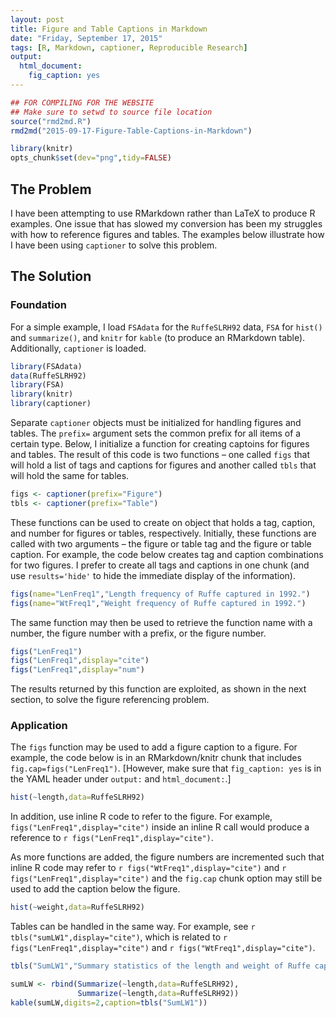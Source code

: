 ```yaml
---
layout: post
title: Figure and Table Captions in Markdown
date: "Friday, September 17, 2015"
tags: [R, Markdown, captioner, Reproducible Research]
output: 
  html_document: 
    fig_caption: yes
---
```

```r
## FOR COMPILING FOR THE WEBSITE
## Make sure to setwd to source file location
source("rmd2md.R")
rmd2md("2015-09-17-Figure-Table-Captions-in-Markdown")
```

```r
library(knitr)
opts_chunk$set(dev="png",tidy=FALSE)
```

## The Problem

I have been attempting to use RMarkdown rather than LaTeX to produce R examples.  One issue that has slowed my conversion has been my struggles with how to reference figures and tables.  The examples below illustrate how I have been using `captioner` to solve this problem.

## The Solution
### Foundation

For a simple example, I load `FSAdata` for the `RuffeSLRH92` data, `FSA` for `hist()` and `summarize()`, and `knitr` for `kable` (to produce an RMarkdown table).  Additionally, `captioner` is loaded.
```r
library(FSAdata)
data(RuffeSLRH92)
library(FSA)
library(knitr)
library(captioner)
```

Separate `captioner` objects must be initialized for handling figures and tables.  The `prefix=` argument sets the common prefix for all items of a certain type.  Below, I initialize a function for creating captoins for figures and tables.  The result of this code is two functions -- one called `figs` that will hold a list of tags and captions for figures and another called `tbls` that will hold the same for tables.
```r
figs <- captioner(prefix="Figure")
tbls <- captioner(prefix="Table")
```

These functions can be used to create on object that holds a tag, caption, and number for figures or tables, respectively.  Initially, these functions are called with two arguments -- the figure or table tag and the figure or table caption.  For example, the code below creates tag and caption combinations for two figures.  I prefer to create all tags and captions in one chunk (and use `results='hide'` to hide the immediate display of the information).
```r
figs(name="LenFreq1","Length frequency of Ruffe captured in 1992.")
figs(name="WtFreq1","Weight frequency of Ruffe captured in 1992.")
```

The same function may then be used to retrieve the function name with a number, the figure number with a prefix, or the figure number.
```r
figs("LenFreq1")
figs("LenFreq1",display="cite")
figs("LenFreq1",display="num")
```

The results returned by this function are exploited, as shown in the next section, to solve the figure referencing problem.

### Application

The `figs` function may be used to add a figure caption to a figure.  For example, the code below is in an RMarkdown/knitr chunk that includes `fig.cap=figs("LenFreq1")`.  [However, make sure that `fig_caption: yes` is in the YAML header under `output:` and `html_document:`.]
```r
hist(~length,data=RuffeSLRH92)
```

In addition, use inline R code to refer to the figure.  For example, `figs("LenFreq1",display="cite")` inside an inline R call would produce a reference to `r figs("LenFreq1",display="cite")`.

As more functions are added, the figure numbers are incremented such that inline R code may refer to `r figs("WtFreq1",display="cite")` and `r figs("LenFreq1",display="cite")` and the `fig.cap` chunk option may still be used to add the caption below the figure.

```r
hist(~weight,data=RuffeSLRH92)
```

Tables can be handled in the same way.  For example, see `r tbls("sumLW1",display="cite")`, which is related to `r figs("LenFreq1",display="cite")` and `r figs("WtFreq1",display="cite")`.
```r
tbls("SumLW1","Summary statistics of the length and weight of Ruffe captured in 1992.")
```
```r
sumLW <- rbind(Summarize(~length,data=RuffeSLRH92),
               Summarize(~length,data=RuffeSLRH92))
kable(sumLW,digits=2,caption=tbls("SumLW1"))
```


